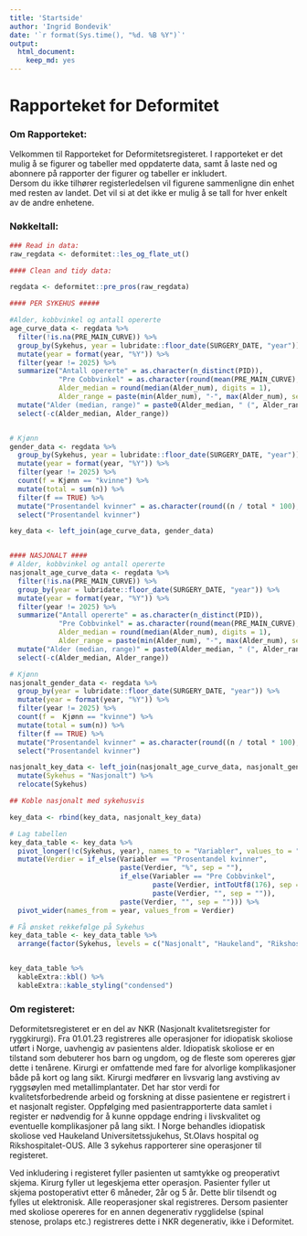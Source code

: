 ```yaml
---
title: 'Startside'
author: 'Ingrid Bondevik'
date: '`r format(Sys.time(), "%d. %B %Y")`'
output: 
  html_document: 
    keep_md: yes
---
```



# Rapporteket for Deformitet

### Om Rapporteket:
Velkommen til Rapporteket for Deformitetsregisteret. I rapporteket er det mulig å se figurer og tabeller med oppdaterte data, samt å laste ned og abonnere på rapporter der figurer og tabeller er inkludert.  
Dersom du ikke tilhører registerledelsen vil figurene sammenligne din enhet med resten av landet. Det vil si at det ikke er mulig å se tall for hver enkelt av de andre enhetene.

### Nøkkeltall:

```r
### Read in data:
raw_regdata <- deformitet::les_og_flate_ut()

#### Clean and tidy data:

regdata <- deformitet::pre_pros(raw_regdata)
```


```r
#### PER SYKEHUS #####

#Alder, kobbvinkel og antall opererte
age_curve_data <- regdata %>%
  filter(!is.na(PRE_MAIN_CURVE)) %>%
  group_by(Sykehus, year = lubridate::floor_date(SURGERY_DATE, "year")) %>%
  mutate(year = format(year, "%Y")) %>%
  filter(year != 2025) %>%
  summarize("Antall opererte" = as.character(n_distinct(PID)),
            "Pre Cobbvinkel" = as.character(round(mean(PRE_MAIN_CURVE), digits = 0)),
            Alder_median = round(median(Alder_num), digits = 1),
            Alder_range = paste(min(Alder_num), "-", max(Alder_num), sep = "")) %>%
  mutate("Alder (median, range)" = paste0(Alder_median, " (", Alder_range, ")")) %>%
  select(-c(Alder_median, Alder_range))


# Kjønn
gender_data <- regdata %>%
  group_by(Sykehus, year = lubridate::floor_date(SURGERY_DATE, "year")) %>%
  mutate(year = format(year, "%Y")) %>%
  filter(year != 2025) %>%
  count(f = Kjønn == "kvinne") %>%
  mutate(total = sum(n)) %>%
  filter(f == TRUE) %>%
  mutate("Prosentandel kvinner" = as.character(round((n / total * 100), digits = 0))) %>%
  select("Prosentandel kvinner")

key_data <- left_join(age_curve_data, gender_data)


#### NASJONALT ####
# Alder, kobbvinkel og antall opererte
nasjonalt_age_curve_data <- regdata %>%
  filter(!is.na(PRE_MAIN_CURVE)) %>%
  group_by(year = lubridate::floor_date(SURGERY_DATE, "year")) %>%
  mutate(year = format(year, "%Y")) %>%
  filter(year != 2025) %>%
  summarize("Antall opererte" = as.character(n_distinct(PID)),
            "Pre Cobbvinkel" = as.character(round(mean(PRE_MAIN_CURVE), digits = 0)),
            Alder_median = round(median(Alder_num), digits = 1),
            Alder_range = paste(min(Alder_num), "-", max(Alder_num), sep = "")) %>%
  mutate("Alder (median, range)" = paste0(Alder_median, " (", Alder_range, ")")) %>%
  select(-c(Alder_median, Alder_range))

# Kjønn
nasjonalt_gender_data <- regdata %>%
  group_by(year = lubridate::floor_date(SURGERY_DATE, "year")) %>%
  mutate(year = format(year, "%Y")) %>%
  filter(year != 2025) %>%
  count(f =  Kjønn == "kvinne") %>%
  mutate(total = sum(n)) %>%
  filter(f == TRUE) %>%
  mutate("Prosentandel kvinner" = as.character(round((n / total * 100), digits = 0))) %>%
  select("Prosentandel kvinner")

nasjonalt_key_data <- left_join(nasjonalt_age_curve_data, nasjonalt_gender_data) %>%
  mutate(Sykehus = "Nasjonalt") %>%
  relocate(Sykehus)

## Koble nasjonalt med sykehusvis

key_data <- rbind(key_data, nasjonalt_key_data)
```


```r
# Lag tabellen
key_data_table <- key_data %>%
  pivot_longer(!c(Sykehus, year), names_to = "Variabler", values_to = "Verdier") %>%
  mutate(Verdier = if_else(Variabler == "Prosentandel kvinner",
                           paste(Verdier, "%", sep = ""),
                           if_else(Variabler == "Pre Cobbvinkel",
                                   paste(Verdier, intToUtf8(176), sep = ""),
                                   paste(Verdier, "", sep = "")),
                           paste(Verdier, "", sep = ""))) %>%
  pivot_wider(names_from = year, values_from = Verdier)

# Få ønsket rekkefølge på Sykehus
key_data_table <- key_data_table %>%
  arrange(factor(Sykehus, levels = c("Nasjonalt", "Haukeland", "Rikshospitalet", "St.Olav")))



```

```r

key_data_table %>%
  kableExtra::kbl() %>%
  kableExtra::kable_styling("condensed")
```

### Om registeret:
Deformitetsregisteret er en del av NKR (Nasjonalt kvalitetsregister for ryggkirurgi). Fra 01.01.23 registreres alle operasjoner for idiopatisk skoliose utført i Norge, uavhengig av pasientens alder. Idiopatisk skoliose er en tilstand som debuterer hos barn og ungdom, og de fleste som opereres gjør dette i tenårene. Kirurgi er omfattende med fare for alvorlige komplikasjoner både på kort og lang sikt. Kirurgi medfører en livsvarig lang avstiving av ryggsøylen med metallimplantater. Det har stor verdi for kvalitetsforbedrende arbeid og forskning at disse pasientene er registrert i et nasjonalt register. Oppfølging med pasientrapporterte data samlet i register er nødvendig for å kunne oppdage endring i livskvalitet og eventuelle komplikasjoner på lang sikt. 
I Norge behandles idiopatisk skoliose ved Haukeland Universitetssjukehus, St.Olavs hospital og Rikshospitalet-OUS. Alle 3 sykehus rapporterer sine operasjoner til registeret. 

Ved inkludering i registeret fyller pasienten ut samtykke og preoperativt skjema. Kirurg fyller ut legeskjema etter operasjon. Pasienter fyller ut skjema postoperativt etter 6 måneder, 2år og 5 år. Dette blir tilsendt og fylles ut elektronisk.
Alle reoperasjoner skal registreres. Dersom pasienter med skoliose opereres for en annen degenerativ rygglidelse (spinal stenose, prolaps etc.) registreres dette i NKR degenerativ, ikke i Deformitet.

